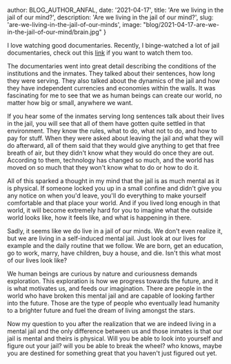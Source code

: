 
  author: BLOG_AUTHOR_ANFAL,
  date: '2021-04-17',
  title: 'Are we living in the jail of our mind?',
  description: 'Are we living in the jail of our mind?',
  slug: 'are-we-living-in-the-jail-of-our-minds',
  image: "blog/2021-04-17-are-we-in-the-jail-of-our-mind/brain.jpg"
}


<BlogImage
  src='blog/2021-04-17-are-we-in-the-jail-of-our-mind/brain.jpg'
  alt="Image Of Brain" />

I love watching good documentaries. Recently, I binge-watched a lot of jail documentaries, check out this <a target="_blank" href="https://www.youtube.com/watch?v=A8slYgeqGLw">link</a> if you want to watch them too.

The documentaries went into great detail describing the conditions of the institutions and the inmates. They talked about their sentences, how long they were serving. They also talked about the dynamics of the jail and how they have independent currencies and economies within the walls. It was fascinating for me to see that we as human beings can create our world, no matter how big or small, anywhere we want.

If you hear some of the inmates serving long sentences talk about their lives in the jail, you will see that all of them have gotten quite settled in that environment. They know the rules, what to do, what not to do, and how to pay for stuff. When they were asked about leaving the jail and what they will do afterward, all of them said that they would give anything to get that free breath of air, but they didn't know what they would do once they are out. According to them, technology has changed so much, and the world has moved on so much that they won't know what to do or how to do it.

All of this sparked a thought in my mind that the jail is as much mental as it is physical. If someone locked you up in a small confine and didn't give you any notice on when you'd leave, you'll do everything to make yourself comfortable and that place your world. And if you lived long enough in that world, it will become extremely hard for you to imagine what the outside world looks like, how it feels like, and what is happening in there.

Sadly, it seems like we do live in a jail of our minds. We don't even realize it, but we are living in a self-induced mental jail. Just look at our lives for example and the daily routine that we follow. We are born, get an education, go to work, marry, have children, buy a house, and die. Isn't this what most of our lives look like?

We human beings are curious by nature and curiousness demands exploration. This exploration is how we progress towards the future, and it is what motivates us, and feeds our imagination. There are people in the world who have broken this mental jail and are capable of looking farther into the future. Those are the type of people who eventually lead humanity to a brighter future and fuel the dream of living amongst the stars.

Now my question to you after the realization that we are indeed living in a mental jail and the only difference between us and those inmates is that our jail is mental and theirs is physical. Will you be able to look into yourself and figure out your jail? will you be able to break the wheel? who knows, maybe you are destined for something great that you haven't just figured out yet.
